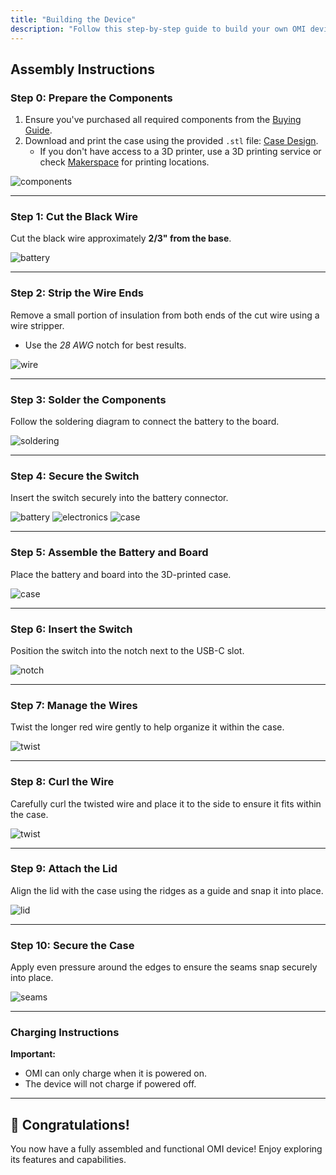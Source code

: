 ```yaml
---
title: "Building the Device"
description: "Follow this step-by-step guide to build your own OMI device"
---
```


## Assembly Instructions[​](#assembly-instructions "Direct link to Assembly Instructions")

### **Step 0: Prepare the Components**[​](#step-0-prepare-the-components "Direct link to step-0-prepare-the-components")

1. Ensure you've purchased all required components from the [Buying Guide](https://docs.omi.me/docs/assembly/Buying_Guide).
2. Download and print the case using the provided `.stl` file: [Case Design](https://github.com/BasedHardware/omi/tree/main/omi/hardware/triangle%20v1).
   * If you don't have access to a 3D printer, use a 3D printing service or check [Makerspace](https://makerspace.com/) for printing locations.

![components](/images/docs/assembly/images/latest_assembly/components.png)

***

### **Step 1: Cut the Black Wire**[​](#step-1-cut-the-black-wire "Direct link to step-1-cut-the-black-wire")

Cut the black wire approximately **2/3" from the base**.

![battery](/images/docs/assembly/images/latest_assembly/1.png)

***

### **Step 2: Strip the Wire Ends**[​](#step-2-strip-the-wire-ends "Direct link to step-2-strip-the-wire-ends")

Remove a small portion of insulation from both ends of the cut wire using a wire stripper.

* Use the *28 AWG* notch for best results.

![wire](/images/docs/assembly/images/latest_assembly/2.png)

***

### **Step 3: Solder the Components**[​](#step-3-solder-the-components "Direct link to step-3-solder-the-components")

Follow the soldering diagram to connect the battery to the board.

![soldering](/images/docs/assembly/images/latest_assembly/3.png)

***

### **Step 4: Secure the Switch**[​](#step-4-secure-the-switch "Direct link to step-4-secure-the-switch")

Insert the switch securely into the battery connector.

![battery](/images/docs/assembly/images/latest_assembly/4.png) ![electronics](/images/docs/assembly/images/latest_assembly/electronics.png) ![case](/images/docs/assembly/images/latest_assembly/case.png)

***

### **Step 5: Assemble the Battery and Board**[​](#step-5-assemble-the-battery-and-board "Direct link to step-5-assemble-the-battery-and-board")

Place the battery and board into the 3D-printed case.

![case](/images/docs/assembly/images/latest_assembly/5.png)

***

### **Step 6: Insert the Switch**[​](#step-6-insert-the-switch "Direct link to step-6-insert-the-switch")

Position the switch into the notch next to the USB-C slot.

![notch](/images/docs/assembly/images/latest_assembly/6.png)

***

### **Step 7: Manage the Wires**[​](#step-7-manage-the-wires "Direct link to step-7-manage-the-wires")

Twist the longer red wire gently to help organize it within the case.

![twist](/images/docs/assembly/images/latest_assembly/7.png)

***

### **Step 8: Curl the Wire**[​](#step-8-curl-the-wire "Direct link to step-8-curl-the-wire")

Carefully curl the twisted wire and place it to the side to ensure it fits within the case.

![twist](/images/docs/assembly/images/latest_assembly/8.png)

***

### **Step 9: Attach the Lid**[​](#step-9-attach-the-lid "Direct link to step-9-attach-the-lid")

Align the lid with the case using the ridges as a guide and snap it into place.

![lid](/images/docs/assembly/images/latest_assembly/9.png)

***

### **Step 10: Secure the Case**[​](#step-10-secure-the-case "Direct link to step-10-secure-the-case")

Apply even pressure around the edges to ensure the seams snap securely into place.

![seams](/images/docs/assembly/images/latest_assembly/10.png)

***

### Charging Instructions[​](#charging-instructions "Direct link to Charging Instructions")

**Important:**

* OMI can only charge when it is powered on.
* The device will not charge if powered off.

***

## 🎉 Congratulations\![​](#-congratulations "Direct link to 🎉 Congratulations!")

You now have a fully assembled and functional OMI device! Enjoy exploring its features and capabilities.